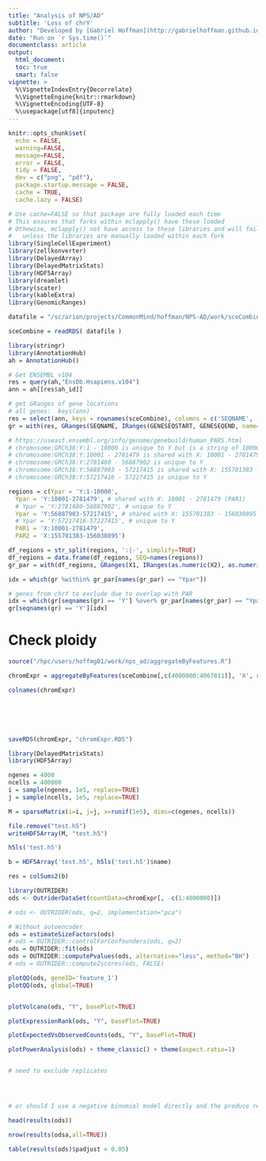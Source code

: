 ```yaml
---
title: "Analysis of NPS/AD"
subtitle: 'Loss of chrY'
author: "Developed by [Gabriel Hoffman](http://gabrielhoffman.github.io/)"
date: "Run on `r Sys.time()`"
documentclass: article
output: 
  html_document:
  toc: true
  smart: false
vignette: >
  %\VignetteIndexEntry{Decorrelate}
  %\VignetteEngine{knitr::rmarkdown}
  %\VignetteEncoding{UTF-8}
  %\usepackage[utf8]{inputenc}
---
```



<!--- 

cd /hpc/users/hoffmg01/work/nps_ad
ml python
R

system("ml git; git pull")
rmarkdown::render("loss_of_Y.Rmd");


# https://hoffmg01.u.hpc.mssm.edu/nps_ad/


ml git
cd ~/build2/dreamlet
git pull
R CMD INSTALL .


--->



```r
knitr::opts_chunk$set(
  echo = FALSE,
  warning=FALSE,
  message=FALSE,
  error = FALSE,
  tidy = FALSE,
  dev = c("png", "pdf"),
  package.startup.message = FALSE,
  cache = TRUE,
  cache.lazy = FALSE)
```

```r
# Use cache=FALSE so that package are fully loaded each time
# This ensures that forks within mclapply() have these loaded
# Othewise, mclapply() not have access to these libraries and will fail 
#   unless the libraries are manually loaded within each fork
library(SingleCellExperiment)
library(zellkonverter)
library(DelayedArray)
library(DelayedMatrixStats)
library(HDF5Array)
library(dreamlet)
library(scater)
library(kableExtra)
library(GenomicRanges)
```


```r
datafile = "/sc/arion/projects/CommonMind/hoffman/NPS-AD/work/sceCombine_f1.RDS"

sceCombine = readRDS( datafile )
```

```r
library(stringr)
library(AnnotationHub)
ah = AnnotationHub()

# Get ENSEMBL v104
res = query(ah,"EnsDb.Hsapiens.v104")
ann = ah[[res$ah_id]]

# get GRanges of gene locations 
# all genes:  keys(ann)
res = select(ann, keys = rownames(sceCombine), columns = c('SEQNAME', 'GENESEQSTART', 'GENESEQEND'))
gr = with(res, GRanges(SEQNAME, IRanges(GENESEQSTART, GENESEQEND, name=GENEID)))

# https://useast.ensembl.org/info/genome/genebuild/human_PARS.html
# chromosome:GRCh38:Y:1 - 10000 is unique to Y but is a string of 10000 Ns
# chromosome:GRCh38:Y:10001 - 2781479 is shared with X: 10001 - 2781479 (PAR1)
# chromosome:GRCh38:Y:2781480 - 56887902 is unique to Y
# chromosome:GRCh38:Y:56887903 - 57217415 is shared with X: 155701383 - 156030895 (PAR2)
# chromosome:GRCh38:Y:57217416 - 57227415 is unique to Y

regions = c(Ypar = 'Y:1-10000',
  Ypar = 'Y:10001-2781479', # shared with X: 10001 - 2781479 (PAR1)
  # Ypar = 'Y:2781480-56887902', # unique to Y
  Ypar = 'Y:56887903-57217415', # shared with X: 155701383 - 156030895 (PAR2)
  # Ypar = 'Y:57217416-57227415', # unique to Y
  PAR1 = 'X:10001-2781479',
  PAR2 = 'X:155701383-156030895')

df_regions = str_split(regions, ':|-', simplify=TRUE)
df_regions = data.frame(df_regions, SEQ=names(regions))
gr_par = with(df_regions, GRanges(X1, IRanges(as.numeric(X2), as.numeric(X3), name=SEQ)))

idx = which(gr %within% gr_par[names(gr_par) == "Ypar"])

# genes from chrY to exclude due to overlap with PAR
idx = which(gr[seqnames(gr) == 'Y'] %over% gr_par[names(gr_par) == "Ypar"])
gr[seqnames(gr) == 'Y'][idx]
```


# Check ploidy
```r
source("/hpc/users/hoffmg01/work/nps_ad/aggregateByFeatures.R")

chromExpr = aggregateByFeatures(sceCombine[,c(4000000:4067811)], 'X', rowData(sceCombine)[1:10,], 'gene_chrom', 'gene_id', BPPARAM=SnowParam(1, progressbar=TRUE), batchSize=100000)

colnames(chromExpr)






saveRDS(chromExpr, "chromExpr.RDS")
```

```r
library(DelayedMatrixStats)
library(HDF5Array)

ngenes = 4000
ncells = 400000
i = sample(ngenes, 1e5, replace=TRUE)
j = sample(ncells, 1e5, replace=TRUE)

M = sparseMatrix(i=i, j=j, x=runif(1e5), dims=c(ngenes, ncells))

file.remove("test.h5")
writeHDF5Array(M, "test.h5")

h5ls('test.h5')

b = HDF5Array('test.h5', h5ls('test.h5')$name)

res = colSums2(b)
```


```r
library(OUTRIDER)
ods <- OutriderDataSet(countData=chromExpr[, -c(1:4000000)])

# ods <- OUTRIDER(ods, q=2, implementation="pca")

# Without autoencoder
ods = estimateSizeFactors(ods)
# ods = OUTRIDER::controlForConfounders(ods, q=2)
ods = OUTRIDER::fit(ods)
ods = OUTRIDER::computePvalues(ods, alternative="less", method="BH")
# ods = OUTRIDER::computeZscores(ods, FALSE)

plotQQ(ods, geneID='feature_1')
plotQQ(ods, global=TRUE)


plotVolcano(ods, "Y", basePlot=TRUE)

plotExpressionRank(ods, "Y", basePlot=TRUE)

plotExpectedVsObservedCounts(ods, "Y", basePlot=TRUE)

plotPowerAnalysis(ods) + theme_classic() + theme(aspect.ratio=1)


# need to exclude replicates




# or should I use a negative binomial model directly and the produce residauls.

head(results(ods))

nrow(results(odsa,all=TRUE))

table(results(ods)$padjust < 0.05)
```






